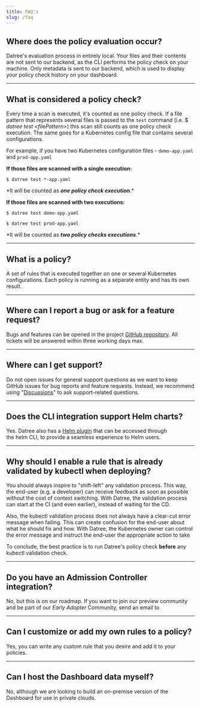 ```yaml
---
title: FAQ's
slug: /faq
---
```


## Where does the policy evaluation occur?

Datree's evaluation process in entirely local. Your files and their contents are not sent to our backend, as the CLI performs the policy check on your machine. Only metadata is sent to our backend, which is used to display your policy check history on your dashboard.

---

## What is considered a policy check?

Every time a scan is executed, it's counted as one policy check. If a file pattern that represents several files is passed to the `test` command (i.e. $ _datree test &lt;filePattern&gt;_) this scan still counts as one policy check execution. The same goes for a Kubernetes config file that contains several configurations.

For example, if you have two Kubernetes configuration files - `demo-app.yaml` and `prod-app.yaml`

**If those files are scanned with a single execution:**

```none
$ datree test *-app.yaml
```

\*It will be counted as **_one policy check execution_**.\*

**If those files are scanned with two executions:**

```none
$ datree test demo-app.yaml

$ datree test prod-app.yaml
```

\*It will be counted as **_two policy checks executions_**.\*

---

## What is a policy?[](https://hub.datree.io/glossary#ah-policy)

A set of rules that is executed together on one or several Kubernetes configurations. Each policy is running as a separate entity and has its own result.

---

## Where can I report a bug or ask for a feature request?

Bugs and features can be opened in the project [GitHub repository](https://github.com/datreeio/datree/issues). All tickets will be answered within three working days max.

---

## Where can I get support?

Do not open issues for general support questions as we want to keep GitHub issues for bug reports and feature requests. Instead, we recommend using "[Discussions](https://github.com/datreeio/datree/discussions)" to ask support-related questions.[](mailto:oss+support@datree.io) [](mailto:support@datree.io)

---

## Does the CLI integration support Helm charts?

Yes. Datree also has a [Helm plugin](docId:eWlKDLkQidkmlxP_wgnVF) that can be accessed through the helm CLI, to provide a seamless experience to Helm users.

---

## Why should I enable a rule that is already validated by kubectl when deploying?

You should always inspire to "shift-left" any validation process. This way, the end-user (e.g. a developer) can receive feedback as soon as possible without the cost of context switching. With Datree, the validation process can start at the CI (and even earlier), instead of waiting for the CD.

Also, the kubectl validation process does not always have a clear-cut error message when failing. This can create confusion for the end-user about what he should fix and how. With Datree, the Kubernetes owner can control the error message and instruct the end-user the appropriate action to take

To conclude, the best practice is to run Datree's policy check **before** any kubectl validation check.

---

## Do you have an Admission Controller integration?

No, but this is on our roadmap. If you want to join our preview community and be part of our *Early Adopter* Community, send an email to

---

## Can I customize or add my own rules to a policy?

Yes, you can write any custom rule that you desire and add it to your policies.

---

## Can I host the Dashboard data myself?

No, although we are looking to build an on-premise version of the Dashboard for use in private clouds.
